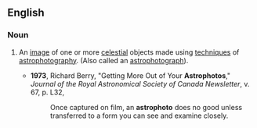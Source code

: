 ==English==

===Noun===
{{en-noun}}

# {{astronomy|photography}} An [[image]] of one or more [[celestial]] objects made using [[techniques]] of [[astrophotography]]. (Also called an [[astrophotograph]]).
#*'''1973''', Richard Berry, "Getting More Out of Your '''Astrophotos'''," ''Journal of the Royal Astronomical Society of Canada Newsletter'', v. 67, p. L32,
#*:Once captured on film, an '''astrophoto''' does no good unless transferred to a form you can see and examine closely.